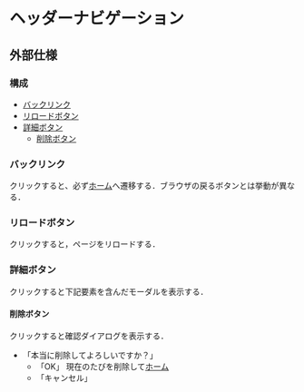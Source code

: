 
# ヘッダーナビゲーション

## 外部仕様

### 構成

- [バックリンク](#バックリンク)
- [リロードボタン](#リロードボタン)
- [詳細ボタン](#詳細ボタン)
  - [削除ボタン](#削除ボタン)

### バックリンク

クリックすると、必ず[ホーム](/specs/features/trips-management/list/)へ遷移する．ブラウザの戻るボタンとは挙動が異なる．

### リロードボタン

クリックすると，ページをリロードする．

### 詳細ボタン

クリックすると下記要素を含んだモーダルを表示する．

#### 削除ボタン

クリックすると確認ダイアログを表示する．

- 「本当に削除してよろしいですか？」
  - 「OK」
    現在のたびを削除して[ホーム](/specs/features/trips-management/list/)
  - 「キャンセル」
